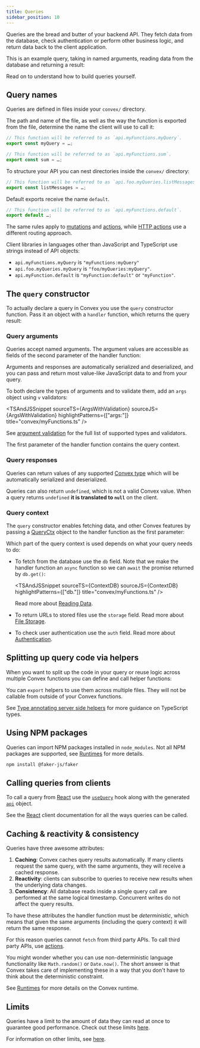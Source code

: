 ```yaml
---
title: Queries
sidebar_position: 10
---
```



Queries are the bread and butter of your backend API. They fetch data from the
database, check authentication or perform other business logic, and return data
back to the client application.

This is an example query, taking in named arguments, reading data from the
database and returning a result:

<TSAndJSSnippet
  sourceTS={Example}
  sourceJS={Example}
  title="convex/myFunctions.ts"
/>

Read on to understand how to build queries yourself.

## Query names

Queries are defined in <LanguageSelector verbose /> files inside your `convex/`
directory.

The path and name of the file, as well as the way the function is exported from
the file, determine the name the client will use to call it:

```ts title="convex/myFunctions.ts"
// This function will be referred to as `api.myFunctions.myQuery`.
export const myQuery = …;

// This function will be referred to as `api.myFunctions.sum`.
export const sum = …;
```

To structure your API you can nest directories inside the `convex/` directory:

```ts title="convex/foo/myQueries.ts"
// This function will be referred to as `api.foo.myQueries.listMessages`.
export const listMessages = …;
```

Default exports receive the name `default`.

```ts title="convex/myFunctions.ts"
// This function will be referred to as `api.myFunctions.default`.
export default …;
```

The same rules apply to [mutations](/docs/functions/mutation-functions.mdx) and
[actions](/docs/functions/actions.mdx), while
[HTTP actions](/docs/functions/http-actions.mdx) use a different routing
approach.

Client libraries in languages other than JavaScript and TypeScript use strings
instead of API objects:

- `api.myFunctions.myQuery` is `"myFunctions:myQuery"`
- `api.foo.myQueries.myQuery` is `"foo/myQueries:myQuery"`.
- `api.myFunction.default` is `"myFunction:default"` or `"myFunction"`.

## The `query` constructor

To actually declare a query in Convex you use the `query` constructor function.
Pass it an object with a `handler` function, which returns the query result:

<TSAndJSSnippet
  sourceTS={Constructor}
  sourceJS={Constructor}
  title="convex/myFunctions.ts"
/>

### Query arguments

Queries accept named arguments. The argument values are accessible as fields of
the second parameter of the handler function:

<TSAndJSSnippet
  sourceTS={ArgsWithoutValidationTS}
  sourceJS={ArgsWithoutValidationJS}
  title="convex/myFunctions.ts"
/>

Arguments and responses are automatically serialized and deserialized, and you
can pass and return most value-like JavaScript data to and from your query.

To both declare the types of arguments and to validate them, add an `args`
object using `v` validators:

<TSAndJSSnippet
  sourceTS={ArgsWithValidation}
  sourceJS={ArgsWithValidation}
  highlightPatterns={["args:"]}
  title="convex/myFunctions.ts"
/>

See [argument validation](/docs/functions/validation.mdx) for the full list of
supported types and validators.

The first parameter of the handler function contains the query context.

### Query responses

Queries can return values of any supported
[Convex type](/docs/functions/validation.mdx) which will be automatically
serialized and deserialized.

Queries can also return `undefined`, which is not a valid Convex value. When a
query returns `undefined` **it is translated to `null`** on the client.

### Query context

The `query` constructor enables fetching data, and other Convex features by
passing a [QueryCtx](/docs/generated-api/server.md#queryctx) object to the
handler function as the first parameter:

<TSAndJSSnippet
  sourceTS={Context}
  sourceJS={Context}
  title="convex/myFunctions.ts"
/>

Which part of the query context is used depends on what your query needs to do:

- To fetch from the database use the `db` field. Note that we make the handler
  function an `async` function so we can `await` the promise returned by
  `db.get()`:

  <TSAndJSSnippet
    sourceTS={ContextDB}
    sourceJS={ContextDB}
    highlightPatterns={["db."]}
    title="convex/myFunctions.ts"
  />

  Read more about [Reading Data](/docs/database/reading-data/reading-data.mdx).

- To return URLs to stored files use the `storage` field. Read more about
  [File Storage](/docs/file-storage.mdx).
- To check user authentication use the `auth` field. Read more about
  [Authentication](/docs/auth.mdx).

## Splitting up query code via helpers

When you want to split up the code in your query or reuse logic across multiple
Convex functions you can define and call helper <LanguageSelector verbose />
functions:

<TSAndJSSnippet
  sourceTS={Helper}
  sourceJS={HelperJS}
  title="convex/myFunctions.ts"
/>

You can `export` helpers to use them across multiple files. They will not be
callable from outside of your Convex functions.

See
[Type annotating server side helpers](/docs/understanding/best-practices/typescript.mdx#type-annotating-server-side-helpers)
for more guidance on TypeScript types.

## Using NPM packages

Queries can import NPM packages installed in `node_modules`. Not all NPM
packages are supported, see
[Runtimes](/docs/functions/runtimes.mdx#default-convex-runtime) for more
details.

```sh
npm install @faker-js/faker
```

<TSAndJSSnippet sourceTS={NPM} sourceJS={NPM} title="convex/myFunctions.ts" />

## Calling queries from clients

To call a query from [React](/docs/client/react.mdx) use the
[`useQuery`](/docs/client/react.mdx#loading-data) hook along with the generated
[`api`](/generated-api/api) object.

<TSAndJSSnippet sourceTS={Call} sourceJS={Call} title="src/MyApp.tsx" />

See the [React](/docs/client/react.mdx) client documentation for all the ways
queries can be called.

## Caching & reactivity & consistency

Queries have three awesome attributes:

1. **Caching**: Convex caches query results automatically. If many clients
   request the same query, with the same arguments, they will receive a cached
   response.
2. **Reactivity**: clients can subscribe to queries to receive new results when
   the underlying data changes.
3. **Consistency**: All database reads inside a single query call are performed
   at the same logical timestamp. Concurrent writes do not affect the query
   results.

To have these attributes the handler function must be _deterministic_, which
means that given the same arguments (including the query context) it will return
the same response.

For this reason queries cannot `fetch` from third party APIs. To call third
party APIs, use [actions](/docs/functions/actions.mdx).

You might wonder whether you can use non-deterministic language functionality
like `Math.random()` or `Date.now()`. The short answer is that Convex takes care
of implementing these in a way that you don't have to think about the
deterministic constraint.

See [Runtimes](/docs/functions/runtimes.mdx#default-convex-runtime) for more
details on the Convex runtime.

## Limits

Queries have a limit to the amount of data they can read at once to guarantee
good performance. Check out these limits
[here](/docs/functions/error-handling/error-handling.mdx#database-limitations).

For information on other limits, see [here](/docs/production/state/limits.mdx).
